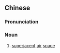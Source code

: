 {{also|上方空间}}
==Chinese==
{{zh-forms|s=上方空间|type=22}}

===Pronunciation===
{{zh-pron
|m=shàngfāng kōngjiān
|c=soeng6 fong1 hung1 gaan1
|cat=n
}}

===Noun===
{{zh-noun}}

# [[superjacent]] [[air]] [[space]]
